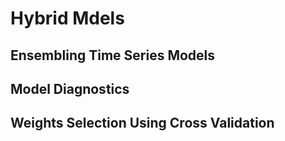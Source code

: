 # Hybrid Mdels {#ensemble}


## Ensembling Time Series Models


## Model Diagnostics


## Weights Selection Using Cross Validation

